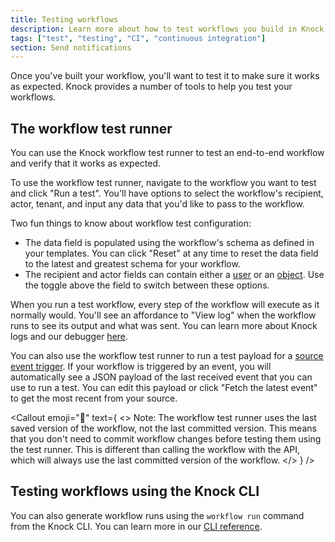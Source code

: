```yaml
---
title: Testing workflows
description: Learn more about how to test workflows you build in Knock.
tags: ["test", "testing", "CI", "continuous integration"]
section: Send notifications
---
```


Once you've built your workflow, you'll want to test it to make sure it works as expected. Knock provides a number of tools to help you test your workflows.

## The workflow test runner

You can use the Knock workflow test runner to test an end-to-end workflow and verify that it works as expected.

To use the workflow test runner, navigate to the workflow you want to test and click "Run a test". You'll have options to select the workflow's recipient, actor, tenant, and input any data that you'd like to pass to the workflow.

Two fun things to know about workflow test configuration:

- The data field is populated using the workflow's schema as defined in your templates. You can click "Reset" at any time to reset the data field to the latest and greatest schema for your workflow.
- The recipient and actor fields can contain either a [user](/concepts/users) or an [object](/concepts/objects). Use the toggle above the field to switch between these options.

When you run a test workflow, every step of the workflow will execute as it normally would. You'll see an affordance to "View log" when the workflow runs to see its output and what was sent. You can learn more about Knock logs and our debugger [here](/send-notifications/debugging-workflows).

You can also use the workflow test runner to run a test payload for a [source event trigger](/integrations/sources/overview#event-action-mapping). If your workflow is triggered by an event, you will automatically see a JSON payload of the last received event that you can use to run a test. You can edit this payload or click "Fetch the latest event" to get the most recent from your source.

<Callout
  emoji="🚨"
  text={
    <>
      <span className="font-bold">Note:</span> The workflow test runner uses the
      last saved version of the workflow, not the last committed version. This
      means that you don't need to commit workflow changes before testing them
      using the test runner. This is different than calling the workflow with
      the API, which will always use the last committed version of the workflow.
    </>
  }
/>

## Testing workflows using the Knock CLI

You can also generate workflow runs using the `workflow run` command from the Knock CLI. You can learn more in our [CLI reference](/cli#workflow-run).
